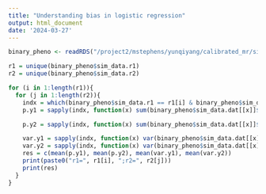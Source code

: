 ```yaml
---
title: "Understanding bias in logistic regression"
output: html_document
date: '2024-03-27'
---
```


```r
binary_pheno <- readRDS("/project2/mstephens/yunqiyang/calibrated_mr/simulation_trio/logistic202403/binary_pheno.rds")
```

```r
r1 = unique(binary_pheno$sim_data.r1)
r2 = unique(binary_pheno$sim_data.r2)
```

```r
for (i in 1:length(r1)){
  for (j in 1:length(r2)){
    indx = which(binary_pheno$sim_data.r1 == r1[i] & binary_pheno$sim_data.r2 == r2[j])
    p.y1 = sapply(indx, function(x) sum(binary_pheno$sim_data.dat[[x]]$pheno[,1])/nrow(binary_pheno$sim_data.dat[[x]]$pheno))

    p.y2 = sapply(indx, function(x) sum(binary_pheno$sim_data.dat[[x]]$pheno[,2])/nrow(binary_pheno$sim_data.dat[[x]]$pheno))

    var.y1 = sapply(indx, function(x) var(binary_pheno$sim_data.dat[[x]]$pheno[,1]))
    var.y2 = sapply(indx, function(x) var(binary_pheno$sim_data.dat[[x]]$pheno[,2]))
    res = c(mean(p.y1), mean(p.y2), mean(var.y1), mean(var.y2))
    print(paste0("r1=", r1[i], ";r2=", r2[j]))
    print(res)
  }
}
```

